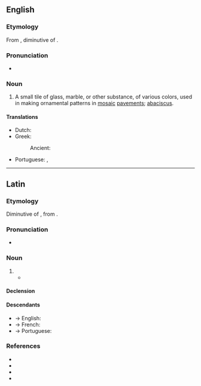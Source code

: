==English==

===Etymology===
From {{der|en|la|abaculus}}, diminutive of {{m|la|abacus}}.

===Pronunciation===
* {{a|GenAm}} {{IPA|/əˈbæk.jə.ləs/|lang=en}}

===Noun===
{{en-noun|abaculi}}

# {{lb|en|archaic}} A small tile of glass, marble, or other substance, of various colors, used in making ornamental patterns in [[mosaic]] [[pavements]]; [[abaciscus]].

====Translations====
{{trans-top|a small tile}}
* Dutch: {{t|nl|mozaïekelement|n}}
* Greek:
*: Ancient: {{t|grc|ἀβακίσκος|m}}
{{trans-mid}}
* Portuguese: {{t+|pt|abáculo|m}}, {{t|pt|abacísculo|m}}
{{trans-bottom}}

----

==Latin==

===Etymology===
Diminutive of {{m|la|abacus||a square board}}, from {{der|la|grc|ἄβαξ||board}}.

===Pronunciation===
* {{la-IPA}}

===Noun===
{{la-noun|abaculus|abaculī|m|second}}

# {{l|en|abaculus}}
#* {{Q|la|Plin.||36|67|quote=Tingit ars, veluti cum calculi fiunt, quos quidam '''abaculos''' appellant, aliquos etiam pluribus modis versicolores.|trans=The craft dyes, like they are made of tiles, those which are called '''abaculi''', some of which are made varicolored in many ways.}}

====Declension====
{{la-ndecl|abaculus<2>}}

====Descendants====
* → English: {{l|en|abaculus}}
* → French: {{l|fr|abacule}}
* → Portuguese: {{l|pt|abáculo}}

===References===
* {{R:L&S}}
* {{R:Gaffiot}}
* {{R:Peck}}
* {{R:Smith's Antiquities}}